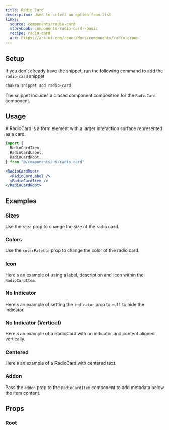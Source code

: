 ```yaml
---
title: Radio Card
description: Used to select an option from list
links:
  source: components/radio-card
  storybook: components-radio-card--basic
  recipe: radio-card
  ark: https://ark-ui.com/react/docs/components/radio-group
---
```


<ExampleTabs name="radio-card-basic" />

## Setup

If you don't already have the snippet, run the following command to add the
`radio-card` snippet

```sh
chakra snippet add radio-card
```

The snippet includes a closed component composition for the `RadioCard`
component.

## Usage

A RadioCard is a form element with a larger interaction surface represented as a
card.

```jsx
import {
  RadioCardItem,
  RadioCardLabel,
  RadioCardRoot,
} from "@/components/ui/radio-card"
```

```jsx
<RadioCardRoot>
  <RadioCardLabel />
  <RadioCardItem />
</RadioCardRoot>
```

## Examples

### Sizes

Use the `size` prop to change the size of the radio card.

<ExampleTabs name="radio-card-with-sizes" />

### Colors

Use the `colorPalette` prop to change the color of the radio card.

<ExampleTabs name="radio-card-with-colors" />

### Icon

Here's an example of using a label, description and icon within the
`RadioCardItem`.

<ExampleTabs name="radio-card-with-icon" />

### No Indicator

Here's an example of setting the `indicator` prop to `null` to hide the
indicator.

<ExampleTabs name="radio-card-without-indicator" />

### No Indicator (Vertical)

Here's an example of a RadioCard with no indicator and content aligned
vertically.

<ExampleTabs name="radio-card-without-indicator-vertical" />

### Centered

Here's an example of a RadioCard with centered text.

<ExampleTabs name="radio-card-centered" />

### Addon

Pass the `addon` prop to the `RadioCardItem` component to add metadata below the
item content.

<ExampleTabs name="radio-card-with-addon" />

## Props

### Root

<PropTable component="RadioCard" part="Root" />
